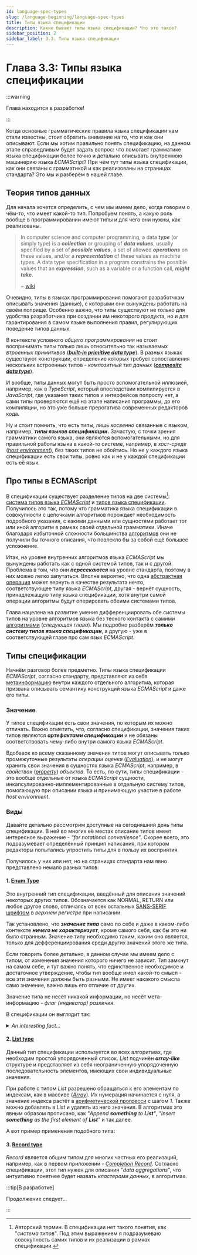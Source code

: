 ```yaml
---
id: language-spec-types
slug: /language-beginning/language-spec-types
title: Типы языка спецификации
description: Какие бывают типы языка спецификации? Что это такое?
sidebar_position: 2
sidebar_label: 3.3. Типы языка спецификации
---
```



<ChapterInfo type='formal' complexity='normal' time='?' />

# Глава 3.3: Типы языка спецификации

:::warning

Глава находится в разработке!

:::

Когда основные грамматические правила языка спецификации нам стали известны, стоит обратить внимание
на то, что и как они описывают. Если мы хотим правильно понять спецификацию, на данном этапе
справедливым будет задать вопрос: что помогает грамматике языка спецификации более точно и детально
описывать внутреннюю машинерию языка _ECMAScript_? При чём тут типы языка спецификации, как они
связаны с грамматикой и как реализованы на страницах стандарта? Это мы и разберём в нашей главе.

## Теория типов данных

Для начала хочется определить, с чем мы имеем дело, когда говорим о чём-то, что имеет какой-то тип.
Попробуем понять, а какую роль вообще в программировании имеют типы и для чего они нужны, как
реализованы.

> In computer science and computer programming, a data **_type_** (or simply type) is a
> **_collection_** or grouping of **_data values_**, usually specified by a set of **_possible
> values_**, a set of allowed **_operations_** on these values, and/or a **_representation_** of
> these values as machine types. A data type specification in a program constrains the possible
> values that an **_expression_**, such as a variable or a function call, **_might take_**.
>
> ~ [wiki](https://en.wikipedia.org/wiki/Data_type)

Очевидно, типы в языках программирования помогают разработчкам описывать значения (данные), с
которыми они вынуждены работать на своём поприще. Особенно важно, что типы существуют не только для
удобства разработчика при создании им некоторого продукта, но и для гарантирования в самом языке
выполнения правил, регулирующих поведение типов данных.

В контексте условного _общего программирования_ не стоит воспринимать типы только лишь относительно
так называемых _втроенных примитивов_
([**_built-in primitive data type_**](https://en.wikipedia.org/wiki/Primitive_data_type)). В разных
языках существуют конструкции, определение которых требует сопоставления нескольких встроенных
типов - _композитный тип данных_
([**_сomposite data type_**](https://en.wikipedia.org/wiki/Composite_data_type)).

И вообще, типы данных могут быть просто вспомогательной иллюзией, например, как в _TypeScript_,
который впоследствии компилируется в _JavaScript_, где указания таких типов и интерфейсов попросту
нет, а сами типы проверяются ещё на этапе написания программы, до его компиляции, но это уже больше
прерогатива современных редакторов кода.

Ну и стоит помнить, что есть типы, лишь _косвенно_ связанные с языком, например, **_типы языков
спецификации_.** Зачастую, с точки зрения грамматики самого языка, они являются вспомогательными, но
для правильной работы языка в какой-то системе, например, в _хост-среде_
([_host environment_](https://tc39.es/ecma262/multipage/overview.html#host-environment)), без таких
типов не обойтись. Но не у каждого языка спецификации есть свои типы, ровно как и не у каждой
спецификации есть её язык.

## Про типы в ECMAScript

В спецификации существует разделение типов на две системы[^1]:
[система типов языка _ECMAScript_](https://tc39.es/ecma262/multipage/ecmascript-data-types-and-values.html#sec-ecmascript-language-types)
и
[типов языка спецификации](https://tc39.es/ecma262/multipage/ecmascript-data-types-and-values.html#sec-ecmascript-specification-types).
Получилось это так, потому что грамматика языка спецификации в совокупности с цепочками алгоритмов
порождает необходимость подробного указания, с какими данными или сущностями работает тот или иной
алгоритм в рамках своей отдельной грамматики. Иначе благодаря избыточной сложности большинства
[алгоритмов](https://tc39.es/ecma262/multipage/notational-conventions.html#sec-algorithm-conventions)
они не получили бы точного описания, что повлекло бы за собой ещё большее усложнение.

Итак, на уровне внутренних алгоритмов языка _ECMAScript_ мы вынуждены работать как с одной системой
типов, так и с другой. Проблема в том, что они **_пересекаются_** на уровне стандарта, поэтому в них
можно легко запутаться. Вполне вероятно, что одна
[абстрактная операция](https://tc39.es/ecma262/multipage/abstract-operations.html#sec-abstract-operations)
может вернуть в качестве результата нечто, соответствующее типу языка _ECMAScript_, другая - вернёт
сущность, принадлежащую типу языка спецификации, хотя внутри самой операции алгоритмы будут
оперировать обеими системами типов.

Глава нацелена на развитие умения дифференциировать обе системы типов на уровне алгоритмов языка без
тесного контакта с самими [алгоритмами](./Chapter_4.mdx) (_следующая глава_). Мы подробно разберём
**_только систему типов языка спецификации_**, а другую - уже в соответствующей главе про сам язык
_ECMAScript_.

## Типы спецификации

Начнём разговор более предметно. Типы языка спецификации _ECMAScript_, согласно стандарту,
представляют из себя
[метаинформацию](https://tc39.es/ecma262/multipage/ecmascript-data-types-and-values.html#sec-ecmascript-specification-types)
внутри каждого отдельного алгоритма, которая призвана описывать семантику конструкций языка
_ECMAScript_ и даже его типы.

### Значение

У типов спецификации есть свои значения, по которым их можно отличать. Важно отметить, что, согласно
спецификации, значения таких типов являются **_артефактами спецификации_** и не обязаны
соответствовать чему-либо внутри самого языка _ECMAScript_.

Вдобавок ко всему сказанному значения типов могут описывать только промежуточные результаты
_операции оценки_
([_Evaluation_](https://tc39.es/ecma262/multipage/syntax-directed-operations.html#sec-evaluation)),
и не могут хранить свои значения в сущностях языка _ECMAScript_, например, в _свойствах_
([_property_](https://tc39.es/ecma262/multipage/overview.html#sec-property)) _объектов_. То есть, по
сути, типы спецификации - это вообще отдельные от языка _ECMAScript_ сущности,
инкапсулированно-имплементированные в отдельную систему типов, помогающую при описании языка и
принимающую участие в работе _host environment_.

### Виды

Давайте детально рассмотрим доступные на сегодняшний день типы спецификации. В ней во многих её
местах описание типов имеет интересное выражение - _"for notational convenience"_. Скорее всего, это
подразумевает определённый принцип написания, при котором редакторы попытались упростить типы для в
пользу их восприятия.

Получилось у них или нет, но на страницах стандарта нам явно представлено немало разных типов:

#### 1. [Enum Type](https://tc39.es/ecma262/multipage/ecmascript-data-types-and-values.html#sec-enum-specification-type)

Это внутренний тип спецификации, введённый для описания значений некоторых других типов.
Обозначается как NORMAL, RETURN или любое другое слово, отличаясь от всех остальных
[SANS-SERIF шрифтом](https://en.wikipedia.org/wiki/Sans-serif) в _верхнем регистре_ при написании.

Так установлено, что **_значение типа_** само по себе и даже в каком-либо контексте **_ничего не
характеризует_**, кроме самого себя, как бы это ни было странным. Значение типу необходимо таким,
каким оно является, только для дефференциирования среди других значений этого же типа.

Если говорить более детально, в данном случае мы имеем дело с типом, от изменения значения которого
ничего не зависит. Тип замкнут на самом себе, и тут важно понять, что единственное необходимое и
достаточное утверждение, чтобы тип вообще имел какой-то смысл - все эти значения должны быть
разными. Не имеет накакого смысла само значение, важно лишь его отличие от других.

Значение типа не несёт никакой информации, но несёт мета-информацию - _флаг (индикатор) различия_.

В спецификации он выглядит так:

<FigureImage src='/myJS/img/get-started/3_1.png' caption='Completion Record Fields table' />

<details>
<summary><i>An interesting fact...</i></summary>

В [стандарте ES2023](https://tc39.es/ecma262/2023/multipage/) значения типа были представлены в
_нижнем регистре_ того же шрифта, что путало разработчиков из-за схожести со значениями типов самого
языка _ECMAScript_. Благодаря тому что спецификация в какой-то степени совершенствуется, сейчас
такой проблемы нет.

</details>

#### 2. [List type](https://tc39.es/ecma262/multipage/ecmascript-data-types-and-values.html#sec-list-and-record-specification-type)

Данный тип спецификации используется во всех алгоритмах, где необходим простой упорядоченный список.
_List_ подчинён **_array-like_** структуре и представляет из себя неограниченную упорядоченную
последовательность элементов, имеющих свои индивидуальные значения.

При работе с типом _List_ разрешено обращаться к его элементам по индексам, как в массиве
([_Array_](<https://en.wikipedia.org/wiki/Array_(data_structure)>)). Их нумерация начинается с нуля,
а значение индекса растёт в
[арифметической прогресси](https://en.wikipedia.org/wiki/Arithmetic_progression) с шагом _1_. Также
можно добавлять в _List_ и удалять из него значения. В алгоритмах это явным образом прописано, как
_"Append **something** to **List**"_, _"Insert **something** as the first element of **List**"_ и
так далее.

А вот пример применения подобного типа:

<FigureImage
    src='/myJS/img/get-started/3_2.png'
    caption='Abstruct operation - GlobalDeclarationInstantiation()'
/>

#### 3. [Record type](https://tc39.es/ecma262/multipage/ecmascript-data-types-and-values.html#sec-ecmascript-specification-types:~:text=operation%20IsLessThan.-,The%20Record%20type,-is%20used%20to)

_Record_ является общим типом для многих частных его реализаций, например, как в первом приложении -
[_Completion Record_](https://tc39.es/ecma262/multipage/ecmascript-data-types-and-values.html#sec-completion-record-specification-type).
Согласно спецификации, этот тип нужен для описания "_data aggregations_", что интуитивно понятнее
будет назвать _кластерами данных_, в алгоритмах.

:::tip[В разработке]

Продолжение следует...

:::

[^1]:
    Авторский термин. В спецификации нет такого понятия, как "_система типов_". Под этим выражением
    я подразумеваю совокупность самих типов и их реализации в рамках спецификации.
